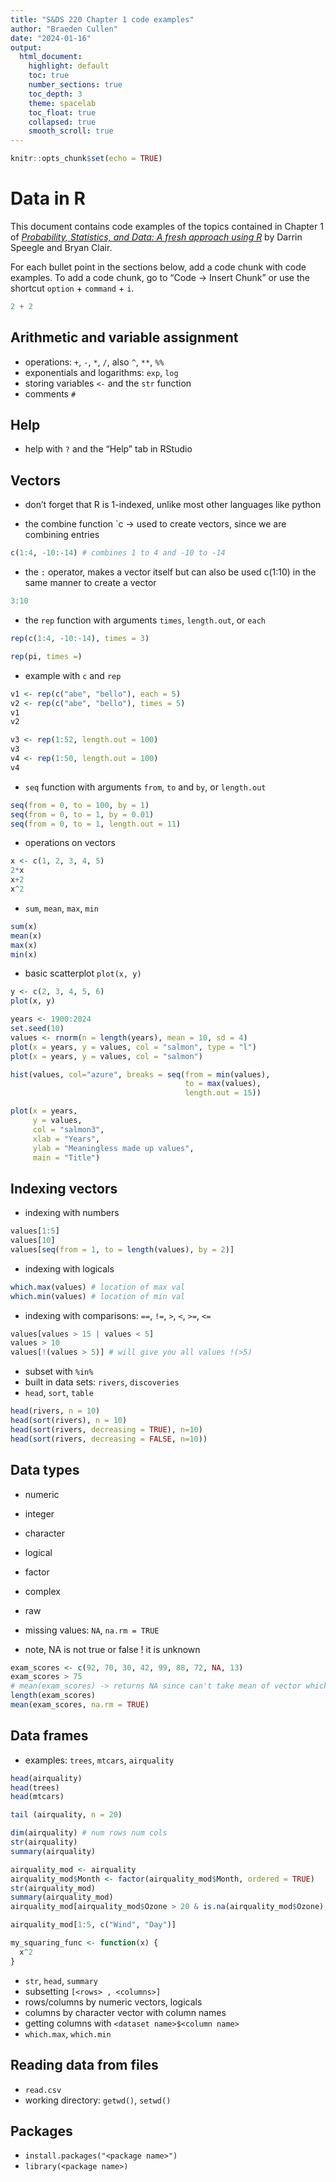 ```yaml
---
title: "S&DS 220 Chapter 1 code examples"
author: "Braeden Cullen"
date: "2024-01-16"
output:
  html_document:
    highlight: default
    toc: true
    number_sections: true
    toc_depth: 3
    theme: spacelab
    toc_float: true
    collapsed: true
    smooth_scroll: true
---
```


```r
knitr::opts_chunk$set(echo = TRUE)
```

# Data in R

This document contains code examples of the topics contained in Chapter 1 of [*Probability, Statistics, and Data: A fresh approach using R*](https://mathstat.slu.edu/~speegle/_book/preface.html) by Darrin Speegle and Bryan Clair.

For each bullet point in the sections below, add a code chunk with code examples.  To add a code chunk, go to "Code -> Insert Chunk" or use the shortcut `option` + `command` + `i`.

```r
2 + 2
```

## Arithmetic and variable assignment

- operations: `+`, `-`, `*`, `/`, also `^`, `**`, `%%`
- exponentials and logarithms: `exp`, `log`
- storing variables `<-` and the `str` function
- comments `#`

## Help

- help with `?` and the "Help" tab in RStudio

## Vectors

- don't forget that R is 1-indexed, unlike most other languages like python

- the combine function `c -> used to create vectors, since we are combining entries
```r
c(1:4, -10:-14) # combines 1 to 4 and -10 to -14

```

- the `:` operator, makes a vector itself but can also be used c(1:10) in the same manner to create a vector
```r
3:10
```

- the `rep` function with arguments `times`, `length.out`, or `each`
```r
rep(c(1:4, -10:-14), times = 3)

rep(pi, times =)
```

- example with `c` and `rep`
```r
v1 <- rep(c("abe", "bello"), each = 5)
v2 <- rep(c("abe", "bello"), times = 5)
v1
v2
```
```r
v3 <- rep(1:52, length.out = 100)
v3
v4 <- rep(1:50, length.out = 100)
v4
```

- `seq` function with arguments `from`, `to` and `by`, or `length.out`
```r
seq(from = 0, to = 100, by = 1)
seq(from = 0, to = 1, by = 0.01)
seq(from = 0, to = 1, length.out = 11)
```

- operations on vectors
```r
x <- c(1, 2, 3, 4, 5)
2*x
x+2
x^2
```

- `sum`, `mean`, `max`, `min`
```r
sum(x)
mean(x)
max(x)
min(x)
```

- basic scatterplot `plot(x, y)`
```r
y <- c(2, 3, 4, 5, 6)
plot(x, y)

years <- 1900:2024
set.seed(10)
values <- rnorm(n = length(years), mean = 10, sd = 4)
plot(x = years, y = values, col = "salmon", type = "l")
plot(x = years, y = values, col = "salmon")
```
```r
hist(values, col="azure", breaks = seq(from = min(values), 
                                       to = max(values), 
                                       length.out = 15))
```
```r
plot(x = years,
     y = values,
     col = "salmon3",
     xlab = "Years",
     ylab = "Meaningless made up values",
     main = "Title")
```

## Indexing vectors

- indexing with numbers
```r
values[1:5]
values[10]
values[seq(from = 1, to = length(values), by = 2)]

```

- indexing with logicals
```r
which.max(values) # location of max val
which.min(values) # location of min val 
```

- indexing with comparisons: `==`, `!=`, `>`, `<`, `>=`, `<=`
```r
values[values > 15 | values < 5]
values > 10
values[!(values > 5)] # will give you all values !(>5)
```

- subset with `%in%`
- built in data sets: `rivers`, `discoveries`
- `head`, `sort`, `table`

```r
head(rivers, n = 10)
head(sort(rivers), n = 10)
head(sort(rivers, decreasing = TRUE), n=10)
head(sort(rivers, decreasing = FALSE, n=10))
```

## Data types

- numeric
- integer
- character
- logical
- factor
- complex
- raw
- missing values: `NA`, `na.rm = TRUE`

- note, NA is not true or false ! it is unknown

```r
exam_scores <- c(92, 70, 30, 42, 99, 88, 72, NA, 13)
exam_scores > 75
# mean(exam_scores) -> returns NA since can't take mean of vector which has NA
length(exam_scores)
mean(exam_scores, na.rm = TRUE)
```

## Data frames

- examples: `trees`, `mtcars`, `airquality`

```r
head(airquality)
head(trees)
head(mtcars)

tail (airquality, n = 20)
```

```r
dim(airquality) # num rows num cols
str(airquality)
summary(airquality)
```

```r
airquality_mod <- airquality
airquality_mod$Month <- factor(airquality_mod$Month, ordered = TRUE)
str(airquality_mod)
summary(airquality_mod)
airquality_mod[airquality_mod$Ozone > 20 & is.na(airquality_mod$Ozone), ]

airquality_mod[1:5, c("Wind", "Day")]
```


```r
my_squaring_func <- function(x) {
  x^2
}
```


- `str`, `head`, `summary`
- subsetting `[<rows> , <columns>]`
- rows/columns by numeric vectors, logicals
- columns by character vector with column names
- getting columns with `<dataset name>$<column name>`
- `which.max`, `which.min`

## Reading data from files

- `read.csv`
- working directory: `getwd()`, `setwd()`

## Packages

- `install.packages("<package name>")`
- `library(<package name>)`
